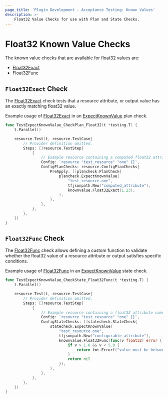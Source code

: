 ```yaml
---
page_title: 'Plugin Development - Acceptance Testing: Known Values'
description: >-
    Float32 Value Checks for use with Plan and State Checks.
---
```


# Float32 Known Value Checks

The known value checks that are available for float32 values are:

* [Float32Exact](/terraform/plugin/testing/acceptance-tests/known-value-checks/float32#float32exact-check)
* [Float32Func](/terraform/plugin/testing/acceptance-tests/known-value-checks/float32#float32func-check)

## `Float32Exact` Check

The [Float32Exact](https://pkg.go.dev/github.com/hashicorp/terraform-plugin-testing/knownvalue#Float32Exact) check tests that a resource attribute, or output value has an exactly matching float32 value.

Example usage of [Float32Exact](https://pkg.go.dev/github.com/hashicorp/terraform-plugin-testing/knownvalue#Float32Exact) in an [ExpectKnownValue](/terraform/plugin/testing/acceptance-tests/plan-checks/resource) plan check.

```go
func TestExpectKnownValue_CheckPlan_Float32(t *testing.T) {
	t.Parallel()

	resource.Test(t, resource.TestCase{
		// Provider definition omitted.
		Steps: []resource.TestStep{
			{
        	    // Example resource containing a computed float32 attribute named "computed_attribute"
				Config: `resource "test_resource" "one" {}`,
				ConfigPlanChecks: resource.ConfigPlanChecks{
					PreApply: []plancheck.PlanCheck{
						plancheck.ExpectKnownValue(
							"test_resource.one",
							tfjsonpath.New("computed_attribute"),
							knownvalue.Float32Exact(1.23),
						),
					},
				},
			},
		},
	})
}
```

## `Float32Func` Check

The [Float32Func](https://pkg.go.dev/github.com/hashicorp/terraform-plugin-testing/knownvalue#Float32Func) check allows defining a custom function to validate whether the float32 value of a resource attribute or output satisfies specific conditions.

Example usage of [Float32Func](https://pkg.go.dev/github.com/hashicorp/terraform-plugin-testing/knownvalue#Float32Func) in an [ExpectKnownValue](/terraform/plugin/testing/acceptance-tests/state-checks/resource) state check.

```go
func TestExpectKnownValue_CheckState_Float32Func(t *testing.T) {
	t.Parallel()

	resource.Test(t, resource.TestCase{
		// Provider definition omitted.
		Steps: []resource.TestStep{
			{
				// Example resource containing a float32 attribute named "configurable_attribute"
				Config: `resource "test_resource" "one" {}`,
				ConfigStateChecks: []statecheck.StateCheck{
					statecheck.ExpectKnownValue(
						"test_resource.one",
						tfjsonpath.New("configurable_attribute"),
						knownvalue.Float32Func(func(v float32) error {
							if v > 1.0 && v < 5.0 {
								return fmt.Errorf("value must be between 1.0 and 5.0")
							}
							return nil
						}),
					),
				},
			},
		},
	})
}
```